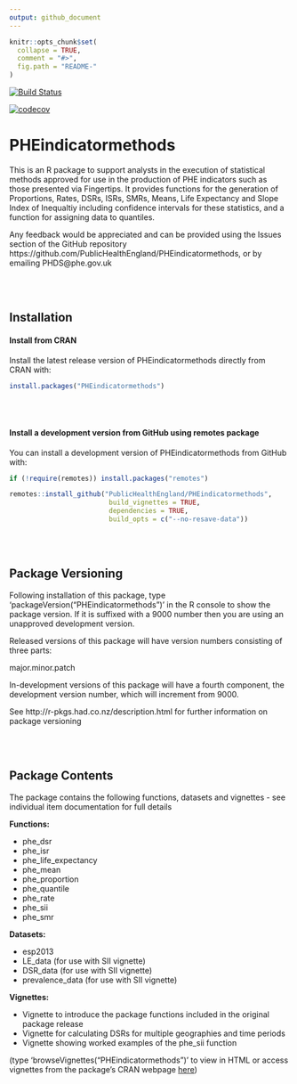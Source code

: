 ```yaml
---
output: github_document
---
```


<!-- README.md is generated from README.Rmd. Please edit that file -->

```r
knitr::opts_chunk$set(
  collapse = TRUE,
  comment = "#>",
  fig.path = "README-"
)
```

[![Build
Status](https://travis-ci.org/PublicHealthEngland/PHEindicatormethods.svg?branch=master)](https://travis-ci.org/PublicHealthEngland/PHEindicatormethods?branch=master)

[![codecov](https://codecov.io/gh/sebastian-fox/PHEindicatormethods/branch/master/graph/badge.svg?token=5S4748IBZJ)](https://codecov.io/gh/sebastian-fox/PHEindicatormethods)


# PHEindicatormethods

This is an R package to support analysts in the execution of statistical methods approved for use in the production of PHE indicators such as those presented via Fingertips.  It provides functions for the generation of Proportions, Rates, DSRs, ISRs, SMRs, Means, Life Expectancy and Slope Index of Inequaltiy including confidence intervals for these statistics, and a function for assigning data to quantiles.  

Any feedback would be appreciated and can be provided using the Issues section of the GitHub repository https://github.com/PublicHealthEngland/PHEindicatormethods, or by emailing PHDS@phe.gov.uk

<br/>
<br/>

## Installation


#### Install from CRAN

Install the latest release version of PHEindicatormethods directly from CRAN with:

``` r
install.packages("PHEindicatormethods")
```

<br/>
<br/>

#### Install a development version from GitHub using remotes package

You can install a development version of PHEindicatormethods from GitHub with:

``` r
if (!require(remotes)) install.packages("remotes")

remotes::install_github("PublicHealthEngland/PHEindicatormethods",
                         build_vignettes = TRUE,
                         dependencies = TRUE,
                         build_opts = c("--no-resave-data"))
```


<br/>
<br/>



## Package Versioning
Following installation of this package, type 'packageVersion("PHEindicatormethods")' in the R console to show the package version.  If it is suffixed with a 9000 number then you are using an unapproved development version.

Released versions of this package will have version numbers consisting of three parts:  

major.minor.patch  

In-development versions of this package will have a fourth component, the development version number, which will increment from 9000.

See http://r-pkgs.had.co.nz/description.html for further information on package versioning

<br/>
<br/>


## Package Contents
The package contains the following functions, datasets and vignettes - see individual item documentation for full details 

**Functions:**  

- phe_dsr  
- phe_isr  
- phe_life_expectancy
- phe_mean  
- phe_proportion   
- phe_quantile  
- phe_rate  
- phe_sii
- phe_smr  
  

**Datasets:**  

- esp2013  
- LE_data (for use with SII vignette)
- DSR_data (for use with SII vignette)
- prevalence_data (for use with SII vignette)

**Vignettes:**  

- Vignette to introduce the package functions included in the original package release
- Vignette for calculating DSRs for multiple geographies and time periods  
- Vignette showing worked examples of the phe_sii function

(type 'browseVignettes("PHEindicatormethods")' to view in HTML or access vignettes from the package's CRAN webpage [here](https://CRAN.R-project.org/package=PHEindicatormethods))


